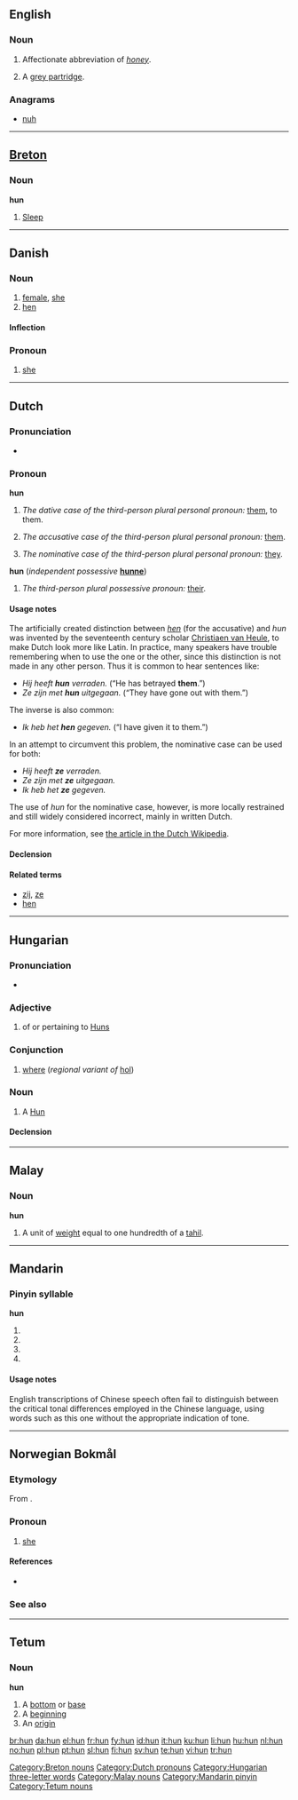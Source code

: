 {{also|Appendix:Variations of "hun"}}
==English==

===Noun===
{{en-noun|-}}

# {{slang}} Affectionate abbreviation of ''[[honey]]''.
# A [[grey partridge]].

===Anagrams===
* [[nuh#English|nuh]]

----

==[[Breton]]==

===Noun===
'''hun'''

# [[sleep|Sleep]]

[[Category:Breton nouns]]

----

==Danish==

===Noun===
{{da-noun|stem=hunn|en|er}}

# [[female]], [[she]]
# [[hen]] {{italbrac|female bird}}

====Inflection====
{{da-noun-infl|stem=hunn|en|er}}

===Pronoun===
{{infl|da|pronoun|objective case|hende|possesive|hendes}}

# {{personal}} [[she]]

----

==Dutch==

===Pronunciation===
* {{audio|Nl-hun.ogg|audio}}

===Pronoun===
'''hun''' {{context|personal}}

# ''The dative case of the third-person plural personal pronoun:'' [[them]], to them.
# {{context|proscribed|lang=nl}} ''The accusative case of the third-person plural personal pronoun:'' [[them]].
# {{context|proscribed|dialectical|lang=nl}} ''The nominative case of the third-person plural personal pronoun:'' [[they]].

'''hun''' {{context|dependent possessive}} (''independent possessive'' '''[[hunne]]''')
# ''The third-person plural possessive pronoun:'' [[their]].

====Usage notes====
The artificially created distinction between ''[[hen]]'' (for the accusative) and ''hun'' was invented by the seventeenth century scholar [[w:Christiaen van Heule|Christiaen van Heule]], to make Dutch look more like Latin. In practice, many speakers have trouble remembering when to use the one or the other, since this distinction is not made in any other person. Thus it is common to hear sentences like:
* ''Hij heeft '''hun''' verraden.'' (“He has betrayed '''them'''.”)
* ''Ze zijn met '''hun''' uitgegaan.'' (“They have gone out with them.”)

The inverse is also common:
* ''Ik heb het '''hen''' gegeven.'' (“I have given it to them.”)

In an attempt to circumvent this problem, the nominative case can be used for both:
* ''Hij heeft '''ze''' verraden.''
* ''Ze zijn met '''ze''' uitgegaan.''
* ''Ik heb het '''ze''' gegeven.''

The use of ''hun'' for the nominative case, however, is more locally restrained and still widely considered incorrect, mainly in written Dutch.

For more information, see [[w:nl:Hen of hun|the article in the Dutch Wikipedia]].

====Declension====
{{nl-decl-personal pronouns}}

====Related terms====
* [[zij]], [[ze]]
* [[hen]]

[[Category:Dutch pronouns]]

----

==Hungarian==

===Pronunciation===
* {{IPA|/ˈhun/|lang=hu}}

===Adjective===
{{hu-adj|-}}

# of or pertaining to [[Hun]]s

===Conjunction===
{{infl|hu|conjunction}}

# {{regional|lang=hu}} [[where]] (''regional variant of'' [[hol]])

===Noun===
{{hu-noun|ok}}

# A [[Hun]]

====Declension====
{{hu-decl-ok|hu|n}}{{hu-pos-otok|hun|j|jai}}

[[Category:Hungarian three-letter words]]

----

==Malay==

===Noun===
'''hun'''

# A unit of [[weight]] equal to one hundredth of a [[tahil]].

[[Category:Malay nouns]]

----

==Mandarin==

===Pinyin syllable===
'''hun'''

# {{nonstandard spelling of|lang=cmn|[[hūn]]}}
# {{nonstandard spelling of|lang=cmn|[[hún]]}}
# {{nonstandard spelling of|lang=cmn|[[hǔn]]}}
# {{nonstandard spelling of|lang=cmn|[[hùn]]}}

====Usage notes====
English transcriptions of Chinese speech often fail to distinguish between the critical tonal differences employed in the Chinese language, using words such as this one without the appropriate indication of tone.

[[Category:Mandarin pinyin]]

----

==Norwegian Bokmål==

===Etymology===
From {{etyl|non|nb}} {{term|hon|lang=non}}.

===Pronoun===
{{infl|no|pronoun|accusative|henne|genitive|hennes}}

# [[she]]

====References====
* {{R:Dokumentasjonsprosjektet|lang=nb}}

===See also===
{{nb-pers-pron}}

----

==Tetum==

===Noun===
'''hun'''

# A [[bottom]] or [[base]]
# A [[beginning]]
# An [[origin]]

[[Category:Tetum nouns]]

[[br:hun]]
[[da:hun]]
[[el:hun]]
[[fr:hun]]
[[fy:hun]]
[[id:hun]]
[[it:hun]]
[[ku:hun]]
[[li:hun]]
[[hu:hun]]
[[nl:hun]]
[[no:hun]]
[[pl:hun]]
[[pt:hun]]
[[sl:hun]]
[[fi:hun]]
[[sv:hun]]
[[te:hun]]
[[vi:hun]]
[[tr:hun]]